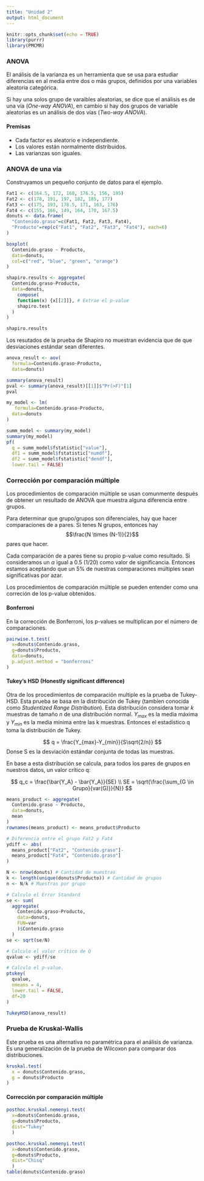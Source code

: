```yaml
---
title: "Unidad 2"
output: html_document
---
```


```r
knitr::opts_chunk$set(echo = TRUE)
library(purrr)
library(PMCMR)
```

### ANOVA

El análisis de la varianza es un herramienta que se usa para estudiar diferencias en al media entre dos o más grupos, definidos por una variables aleatoria categórica.

Si hay una solos grupo de varaibles aleatorias, se dice que el análisis es de una vía (*One-way ANOVA*), en cambio si hay dos grupos de variable aleatorias es un análisis de
dos vías (*Two-way ANOVA*).

#### Premisas

- Cada factor es aleatorio e independiente.
- Los valores están normalmente distribuidos.
- Las varianzas son iguales.

### ANOVA de una vía

Construyamos un pequeño conjunto de datos para el ejemplo.

```r
Fat1 <- c(164.5, 172, 168, 176.5, 156, 195)
Fat2 <- c(178, 191, 197, 182, 185, 177)
Fat3 <- c(175, 193, 178.5, 171, 163, 176)
Fat4 <- c(155, 166, 149, 164, 170, 167.5)
donuts <- data.frame(
  "Contenido.graso"=c(Fat1, Fat2, Fat3, Fat4),
  "Producto"=rep(c("Fat1", "Fat2", "Fat3", "Fat4"), each=6)
)

boxplot(
  Contenido.graso ~ Producto,
  data=donuts,
  col=c("red", "blue", "green", "orange")
)
```

```r
shapiro.results <- aggregate(
  Contenido.graso~Producto,
  data=donuts,
    compose(
    function(x) {x[[2]]}, # Extrae el p-value
    shapiro.test
  )
)

shapiro.results
```

Los resutados de la prueba de Shapiro no muestran evidencia que de que desviaciones estándar sean diferentes.

```r
anova_result <- aov(
  formula=Contenido.graso~Producto,
  data=donuts)

summary(anova_result)
pval <- summary(anova_result)[[1]]$"Pr(>F)"[1]
pval
```

```r
my_model <- lm(
   formula=Contenido.graso~Producto,
  data=donuts
)

summ_model <- summary(my_model)
summary(my_model)
pf(
  q = summ_model$fstatistic["value"],
  df1 = summ_model$fstatistic["numdf"], 
  df2 = summ_model$fstatistic["dendf"],
  lower.tail = FALSE)
```

### Corrección por comparación múltiple

Los procedimientos de comparación múltiple se usan comunmente después de obtener un resultado de ANOVA que
muestra alguna diferencia entre grupos.

Para determinar que grupo/grupos son diferenciales, hay que hacer comparaciones de a pares. Si tenes N grupos, entonces hay $$\frac{N \times (N-1)}{2}$$ pares que hacer.

Cada comparación de a pares tiene su propio p-value como resultado. Si consideramos un $\alpha$ igual a 0.5 (1/20) como valor de significancia. Entonces estamos aceptando que un 5% de nuestras comparaciones múltiples sean significativas por azar.

Los procedimientos de comparación múltiple se pueden entender como una correción de los p-value obtenidos.

#### Bonferroni

En la corrección de Bonferroni, los p-values se multiplican por el número de comparaciones.

```r
pairwise.t.test(
  x=donuts$Contenido.graso,
  g=donuts$Producto,
  data=donuts,
  p.adjust.method = "bonferroni"
)

```

#### Tukey's HSD (Honestly significant difference)

Otra de los procedimientos de comparación multiple es la prueba de Tukey-HSD. Esta prueba se basa en la distribución de Tukey (tambíen conocida como *Studentized Range Distribution*). Esta distribución considera tomar $k$ muestras de tamaño $n$ de una distribución normal. $Y_{max}$ es la media máxima y $Y_{min}$ es la media mínima entre las k muestras. Entonces el estadístico q toma la distribución de Tukey.

$$
q = \frac{Y_{max}-Y_{min}}{S\sqrt{2/n}}
$$
Donse S es la desviación estándar conjunta de todas las muestras.

En base a esta distribución se calcula, para todos los pares de grupos en nuestros datos, un valor crítico q:

$$
q_c = \frac{\bar{Y_A} - \bar{Y_A}}{SE} \\
SE = \sqrt{\frac{\sum_{G \in Grupo}{var(G)}}{N}}
$$

```r
means_product <- aggregate(
  Contenido.graso ~ Producto,
  data=donuts,
  mean
)
rownames(means_product) <- means_product$Producto

# Diferencia entre el grupo Fat2 y Fat4
ydiff <- abs(
  means_product["Fat2", "Contenido.graso"]-
  means_product["Fat4", "Contenido.graso"]
)

N <- nrow(donuts) # Cantidad de muestras
k <- length(unique(donuts$Producto)) # Cantidad de grupos
n <- N/k # Muestras por grupo

# Calculo el Error Standard 
se <- sum(
  aggregate(
    Contenido.graso~Producto,
    data=donuts,
    FUN=var
    )$Contenido.graso
  )
se <- sqrt(se/N)

# Calculo el valor crítico de Q
qvalue <- ydiff/se

# Calculo el p-value.
ptukey(
  qvalue,
  nmeans = 4,
  lower.tail = FALSE,
  df=20
)

```


```r
TukeyHSD(anova_result)
```



### Prueba de Kruskal-Wallis

Este prueba es una alternativa no paramétrica para el análisis de varianza. Es una generalización de la prueba de Wilcoxon para comparar dos distribuciones.

```r
kruskal.test(
  x = donuts$Contenido.graso,
  g = donuts$Producto
)
```

#### Corrección por comparación múltiple

```r
posthoc.kruskal.nemenyi.test(
  x=donuts$Contenido.graso,
  g=donuts$Producto,
  dist="Tukey"
  )

posthoc.kruskal.nemenyi.test(
  x=donuts$Contenido.graso,
  g=donuts$Producto,
  dist="Chisq"
  )
table(donuts$Contenido.graso)
```

